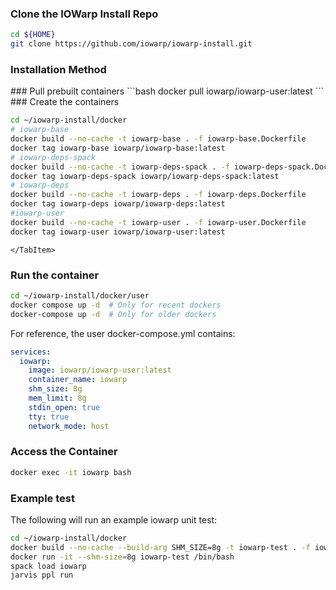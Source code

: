 
### Clone the IOWarp Install Repo

```bash
cd ${HOME}
git clone https://github.com/iowarp/iowarp-install.git
```

### Installation Method

<Tabs>
    <TabItem value="pull" label="Pull" default> 
### Pull prebuilt containers
```bash
docker pull iowarp/iowarp-user:latest
```
    </TabItem>
    <TabItem value="manual" label="Manual"> 
### Create the containers

```bash
cd ~/iowarp-install/docker
# iowarp-base
docker build --no-cache -t iowarp-base . -f iowarp-base.Dockerfile
docker tag iowarp-base iowarp/iowarp-base:latest
# iowarp-deps-spack
docker build --no-cache -t iowarp-deps-spack . -f iowarp-deps-spack.Dockerfile
docker tag iowarp-deps-spack iowarp/iowarp-deps-spack:latest
# iowarp-deps
docker build --no-cache -t iowarp-deps . -f iowarp-deps.Dockerfile
docker tag iowarp-deps iowarp/iowarp-deps:latest
#iowarp-user
docker build --no-cache -t iowarp-user . -f iowarp-user.Dockerfile
docker tag iowarp-user iowarp/iowarp-user:latest
```
    </TabItem>  
</Tabs>

### Run the container

```bash
cd ~/iowarp-install/docker/user
docker compose up -d  # Only for recent dockers
docker-compose up -d  # Only for older dockers
```

For reference, the user docker-compose.yml contains:
```yaml
services:
  iowarp:
    image: iowarp/iowarp-user:latest
    container_name: iowarp
    shm_size: 8g
    mem_limit: 8g
    stdin_open: true
    tty: true
    network_mode: host
```

### Access the Container

```bash
docker exec -it iowarp bash
```

### Example test
The following will run an example iowarp unit test:
```bash
cd ~/iowarp-install/docker
docker build --no-cache --build-arg SHM_SIZE=8g -t iowarp-test . -f iowarp-test.Dockerfile
docker run -it --shm-size=8g iowarp-test /bin/bash
spack load iowarp
jarvis ppl run
``` 